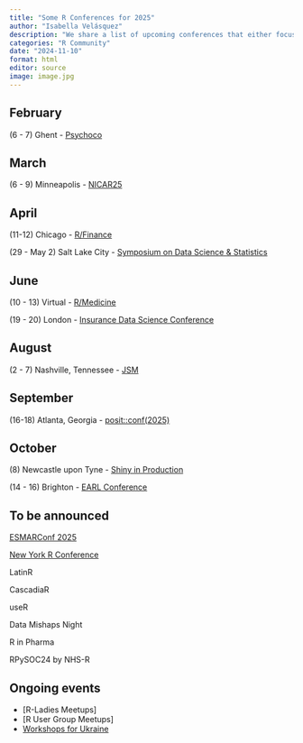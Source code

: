 ```yaml
---
title: "Some R Conferences for 2025"
author: "Isabella Velásquez"
description: "We share a list of upcoming conferences that either focus on the R programming language or showcase its use in the field."
categories: "R Community"
date: "2024-11-10"
format: html
editor: source
image: image.jpg
---
```


## February

(6 - 7) Ghent - [Psychoco](https://www.psychoco.org/)

## March

(6 - 9) Minneapolis - [NICAR25](https://www.ire.org/)

## April

(11-12) Chicago - [R/Finance](https://www.rinfinance.com/)

(29 - May 2) Salt Lake City - [Symposium on Data Science & Statistics](https://www.amstat.org/meetings/symposium-on-data-science-amp-statistics)

## June

(10 - 13) Virtual - [R/Medicine](https://rconsortium.github.io/RMedicine_website/)

(19 - 20) London - [Insurance Data Science Conference](https://insurancedatascience.org/)

## August

(2 - 7) Nashville, Tennessee - [JSM](https://ww2.amstat.org/meetings/jsm/2025/index.cfm)

## September

(16-18) Atlanta, Georgia - [posit::conf(2025)](https://posit.co/conference/)

## October

\(8\) Newcastle upon Tyne - [Shiny in Production](https://www.eventbrite.co.uk/e/shiny-in-production-2025-registration-1035155587227)

(14 - 16) Brighton - [EARL Conference](https://earl-conference.com/)

## To be announced

[ESMARConf 2025](https://esmarconf.org/)

[New York R Conference](https://rstats.ai/nyr)

LatinR

CascadiaR

useR

Data Mishaps Night

R in Pharma

RPySOC24 by NHS-R

## Ongoing events

* [R-Ladies Meetups]
* [R User Group Meetups]
* [Workshops for Ukraine](https://sites.google.com/view/dariia-mykhailyshyna/main/r-workshops-for-ukraine)